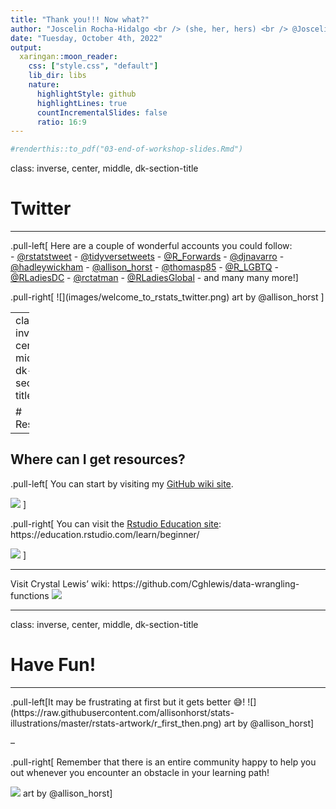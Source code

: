 ```yaml
---
title: "Thank you!!! Now what?"
author: "Joscelin Rocha-Hidalgo <br /> (she, her, hers) <br /> @JoscelinRocha"
date: "Tuesday, October 4th, 2022"
output:
  xaringan::moon_reader:
    css: ["style.css", "default"]
    lib_dir: libs
    nature:
      highlightStyle: github
      highlightLines: true
      countIncrementalSlides: false
      ratio: 16:9
---
```

```r
#renderthis::to_pdf("03-end-of-workshop-slides.Rmd")
```

class: inverse, center, middle, dk-section-title

# Twitter

---

.pull-left[
Here are a couple of wonderful accounts you could follow:   
- [@rstatstweet](https://twitter.com/rstatstweet?lang=en)
- [@tidyversetweets](https://twitter.com/tidyversetweets)
- [@R_Forwards](https://twitter.com/R_Forwards)
- [@djnavarro](https://twitter.com/djnavarro)
- [@hadleywickham](https://twitter.com/hadleywickham)
- [@allison_horst](https://twitter.com/allison_horst)
- [@thomasp85](https://twitter.com/thomasp85)
- [@R_LGBTQ](https://twitter.com/R_LGBTQ)
- [@RLadiesDC](https://twitter.com/RLadiesDC)
- [@rctatman](https://twitter.com/rctatman)
- [@RLadiesGlobal](https://twitter.com/RLadiesGlobal)
- and many many more!
]


.pull-right[
![](images/welcome_to_rstats_twitter.png)
  art by @allison_horst
]

---
class: inverse, center, middle, dk-section-title

# Resources

---

## Where can I get resources?


.pull-left[
You can start by visiting my [GitHub wiki site](https://github.com/Joscelinrocha/Learning-R-resources/wiki).

![](images/my_wiki.gif)
]

.pull-right[
You can visit the [Rstudio Education site](https://education.rstudio.com/learn/beginner/): https://education.rstudio.com/learn/beginner/ 

![](images/rstudio_edu.png)
]

---

Visit Crystal Lewis' wiki: https://github.com/Cghlewis/data-wrangling-functions
![](images/Crystal-wiki.gif)

---

class: inverse, center, middle, dk-section-title

# Have Fun!

---

.pull-left[It may be frustrating at first but it gets better 😅!
![](https://raw.githubusercontent.com/allisonhorst/stats-illustrations/master/rstats-artwork/r_first_then.png)
art by @allison_horst]

--

.pull-right[
Remember that there is an entire community happy to help you out whenever you encounter an obstacle in your learning path! 
          
          
![](https://raw.githubusercontent.com/allisonhorst/stats-illustrations/master/rstats-artwork/code_hero_rstats.png)
art by @allison_horst]




